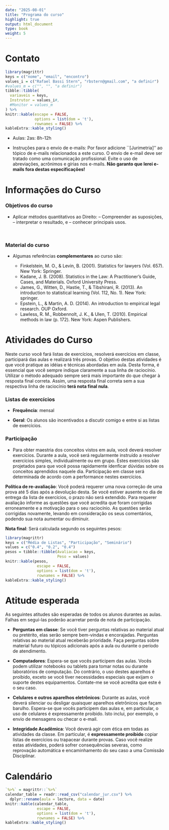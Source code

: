 ```yaml
---
date: "2025-08-01"
title: "Programa do curso"
highlight: true
output: html_document
type: book
weight: 5
---
```


# Contato

```r
library(magrittr)
keys = c("nome", "email", "encontro")
values_i = c("Rafael Bassi Stern", "rbstern@gmail.com", "a definir")
#values_m = c("", "", "a definir")
tibble::tibble(
  variaveis = keys, 
  Instrutor = values_i#,
  #Monitor = values_m
) %>%
knitr::kable(escape = FALSE,
             options = list(dom = 't'),
             rownames = FALSE) %>% 
kableExtra::kable_styling()
```

- Aulas: 2as: 8h-12h

- Instruções para o envio de e-mails: 
Por favor adicione ``[Jurimetria]'' ao 
tópico de e-mails relacionados a este curso.
O envio de e-mail deve ser tratado como uma comunicação profissional.
Evite o uso de abreviações, acrônimos e gírias nos e-mails.
**Não garanto que lerei e-mails fora destas especificações!** 

# Informações do Curso

### Objetivos do curso

- Aplicar métodos quantitativos ao Direito:
-- Compreender as suposições,
-- interpretar o resultado, e
-- conhecer principais usos.

<br/>

### Material do curso

- Algumas referências **complementares** ao curso são:

    - Finkelstein, M. O., & Levin, B. (2001). Statistics for lawyers (Vol. 657). New York: Springer.
    - Kadane, J. B. (2008). Statistics in the Law: A Practitioner's Guide, Cases, and Materials. Oxford University Press.
    - James, G., Witten, D., Hastie, T., & Tibshirani, R. (2013). An introduction to statistical learning (Vol. 112, No. 1). New York: springer.
    - Epstein, L., & Martin, A. D. (2014). An introduction to empirical legal research. OUP Oxford.
    - Lawless, R. M., Robbennolt, J. K., & Ulen, T. (2010). Empirical methods in law (p. 172). New York: Aspen Publishers.
 
# Atividades do Curso
								
Neste curso você fará
listas de exercícios, resolverá exercícios em classe,
participará das aulas e realizará três provas.
O objetivo destas atividades é que você pratique
as idéias e técnicas abordadas em aula.
Desta forma, é essencial que você sempre indique claramente
a sua linha de raciocínio.
Utilizar o método adequado sempre será mais importante
do que chegar à resposta final correta. 
Assim, uma resposta final correta
sem a sua respectiva linha de raciocínio
**terá nota final nula**.

### Listas de exercícios

- **Frequência**: mensal

- **Geral**: Os alunos são incentivados a 
discutir comigo e entre si as listas de exercícios.

### Participação

- Para obter maestria dos conceitos vistos em aula,
você deverá resolver exercícios.
Durante a aula, você será regularmente instruído
a resolver exercícios simples, individualmente ou em grupo.
Estes exercícios são projetados para que você possa
rapidamente idenficar dúvidas sobre os conceitos aprendidos naquele dia.
Participação em classe será determinada de acordo com 
a performance nestes exercícios. 

**Política de re-avaliação**: Você poderá requerer uma nova correção
de uma prova até 5 dias após a devolução desta.
Se você estiver ausente no dia de entrega da lista de exercícios, 
o prazo não será extendido.
Para requerer avaliação informe as questões que 
você acredita que foram corrigidas erroneamente e 
a motivação para o seu raciocínio.
As questões serão corrigidas novamente, 
levando em consideração os seus comentários, 
podendo sua nota aumentar ou diminuir.

**Nota final**: Será calculada segundo os seguintes pesos:

```r
library(magrittr)
keys = c("Média de Listas", "Participação", "Seminário")
values = c("0.4", "0.2", "0.4")
pesos = tibble::tibble(Avaliacao = keys, 
                       Peso = values)
knitr::kable(pesos,
              escape = FALSE,
              options = list(dom = 't'),
              rownames = FALSE) %>% 
kableExtra::kable_styling()
```

# Atitude esperada

As seguintes atitudes são esperadas de todos os alunos durantes as aulas.
Falhas em seguí-las poderão acarretar perda de nota de participação.

- **Perguntas em classe**: 
Se você tiver perguntas relativas ao material atual ou pretérito,
elas serão sempre bem-vindas e encorajadas. 
Perguntas relativas ao material atual receberão prioridade.
Faça perguntas sobre material futuro ou 
tópicos adicionais após a aula ou durante o período de atendimento.

- **Computadores**: Espera-se que vocês participem das aulas.
Vocês podem utilizar notebooks ou tablets para 
tomar notas ou durante laboratórios de computação.
Do contrário, o uso destes aparelhos é proibido, 
exceto se você tiver necessidades especiais que 
exijam o suporte destes equipamentos.
Contate-me se você acredita que este é o seu caso.

- **Celulares e outros aparelhos eletrônicos**: 
Durante as aulas, você deverá silenciar ou desligar 
quaisquer aparelhos eletrônicos que façam barulho.
Espera-se que vocês participem das aulas e, 
em particular, o uso de celulares é expressamente proibido.
Isto inclui, por exemplo, o envio de mensagens ou checar o e-mail.

- **Integridade Acadêmica**:
Você deverá agir com ética em todas as atividades da classe.
Em particular, é **expressamente proibido** copiar listas de exercícios ou
trapacear durante provas. 
Caso você realize estas atividades, poderá sofrer consequências severas,
como reprovação automática e encaminhamento do seu caso a uma Comissão Disciplinar.

# Calendário

```r
`%>%` = magrittr::`%>%`
calendar_table = readr::read_csv("calendar_jur.csv") %>% 
  dplyr::rename(aula = lecture, data = date)
knitr::kable(calendar_table,
              escape = FALSE,
              options = list(dom = 't'),
              rownames = FALSE) %>% 
kableExtra::kable_styling()
```